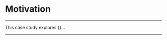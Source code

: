 <!--
Describe the biological motivation for this case study.
Include relevant explanatory images and references throughout.
See this previous case study as an example: https://www.opencasestudies.org/ocs-bp-co2-emissions/#Motivation
-->

# **Motivation**
***
This case study explores {}...

***
